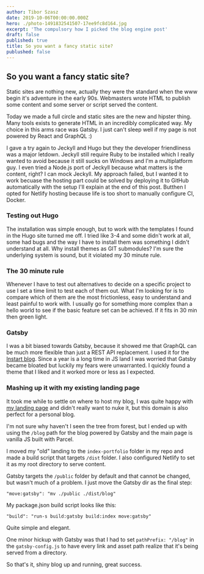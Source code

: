 ```yaml
---
author: Tibor Szasz
date: 2019-10-06T00:00:00.000Z
hero: ./photo-1491832541507-17ee9fc8d164.jpg
excerpt: 'The compulsory how I picked the blog engine post'
draft: false
published: true
title: So you want a fancy static site?
publushed: false
---
```


## So you want a fancy static site?

Static sites are nothing new, actually they were the standard when the www begin it's adventure in the early 90s. Webmasters wrote HTML to publish some content and some server or script served the content.

Today we made a full circle and static sites are the new and hipster thing. Many tools exists to generate HTML in an incredibly complicated way. My choice in this arms race was Gatsby. I just can't sleep well if my page is not powered by React and GraphQL :)

I gave a try again to Jeckyll and Hugo but they the developer friendliness was a major letdown. Jeckyll still require Ruby to be installed which I really wanted to avoid because it still sucks on Windows and I'm a multiplatform guy. I even tried a Node.js port of Jeckyll because what matters is the content, right? I can mock Jeckyll. My approach failed, but I wanted it to work becuase the hosting part could be solved by deploying it to GitHub automatically with the setup I'll explain at the end of this post. Butthen I opted for Netlify hosting because life is too short to manually configure CI, Docker.


### Testing out Hugo

The installation was simple enough, but to work with the templates I found in the Hugo site turned me off. I tried like 3-4 and some didn't work at all, some had bugs and the way I have to install them was something I didn't understand at all. Why install themes as GIT submodules? I'm sure the underlying system is sound, but it violated my 30 minute rule.

### The 30 minute rule

Whenever I have to test out alternatives to decide on a specific project to use I set a time limit to test each of them out. What I'm looking for is to compare which of them are the most frictionless, easy to understand and least painful to work with. I usually go for something more complex than a hello world to see if the basic feature set can be achieved. If it fits in 30 min then green light.

### Gatsby

I was a bit biased towards Gatsby, because it showed me that GraphQL can be much more flexible than just a REST API replacement. I used it for the [Instart blog](https://instart.blog). Since a year is a long time in JS land I was worried that Gatsby became bloated but luckily my fears were unwarranted. I quickly found a theme that I liked and it worked more or less as I expected.

### Mashing up it with my existing landing page

It took me while to settle on where to host my blog, I was quite happy with [my landing page](/) and didn't really want to nuke it, but this domain is also perfect for a personal blog.

I'm not sure why haven't I seen the tree from forest, but I ended up with using the `/blog` path for the blog powered by Gatsby and the main page is vanilla JS built with Parcel.

I moved my "old" landing to the `index-portfolio` folder in my repo and made a build script that targets `/dist` folder. I also configured Netlify to set it as my root directory to serve content.

Gatsby targets the `/public` folder by default and that cannot be changed, but wasn't much of a problem. I just move the Gatsby dir as the final step:

`"move:gatsby": "mv ./public ./dist/blog"`

My package.json build script looks like this:

`"build": "run-s build:gatsby build:index move:gatsby"`

Quite simple and elegant.

One minor hickup with Gatsby was that I had to set `pathPrefix: "/blog"` in the `gatsby-config.js` to have every link and asset path realize that it's being served from a directory.

So that's it, shiny blog up and running, great success.